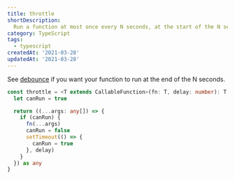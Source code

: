 ```yaml
---
title: throttle
shortDescription:
  Run a function at most once every N seconds, at the start of the N seconds.
category: TypeScript
tags:
  - typescript
createdAt: '2021-03-28'
updatedAt: '2021-03-28'
---
```


See [debounce](/snippets/debounce) if you want your function to run at the end
of the N seconds.

```typescript
const throttle = <T extends CallableFunction>(fn: T, delay: number): T => {
  let canRun = true

  return ((...args: any[]) => {
    if (canRun) {
      fn(...args)
      canRun = false
      setTimeout(() => {
        canRun = true
      }, delay)
    }
  }) as any
}
```
